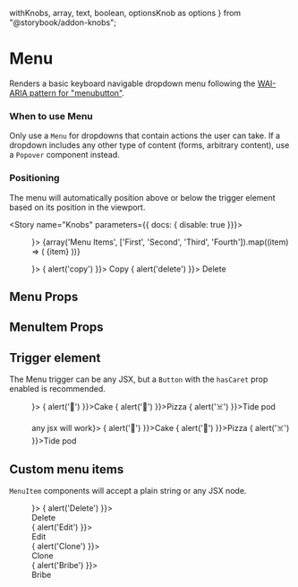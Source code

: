   withKnobs,
  array,
  text,
  boolean,
  optionsKnob as options
} from "@storybook/addon-knobs";







<Meta title="Components/Popovers/Menu" component={Menu} decorators={[withKnobs]} />

# Menu

<ImportPath component={Menu} section="popovers" />
<ImportPath component={MenuItem} section="popovers" />

Renders a basic keyboard navigable dropdown menu following the [WAI-ARIA pattern for "menubutton"](https://www.w3.org/TR/wai-aria-practices-1.1/#menubutton).

### When to use Menu
Only use a `Menu` for dropdowns that contain actions the user can take. If a dropdown includes any other type of content (forms, arbitrary content), use a `Popover` component instead.

### Positioning
The menu will automatically position above or below the trigger element based on its position in the viewport.

<Story name="Knobs" parameters={{ docs: { disable: true }}}>
  <div style={{ padding: '2rem' }}>
    <Menu
      trigger={<Button label={text('label', 'Menu trigger')} hasCaret />}>
      {array('Menu Items', ['First', 'Second', 'Third', 'Fourth']).map((item) => (
        <MenuItem onSelect={ action(`clicked ${item}`)}>{item}</MenuItem>
      ))}
    </Menu>
  </div>
</Story>

<Preview isExpanded>
  <Menu trigger={<Button label="Menu trigger" hasCaret />}>
    <MenuItem onSelect={() => { alert('copy') }}>
      Copy
    </MenuItem>
    <MenuItem onSelect={() => { alert('delete') }}>
      Delete
    </MenuItem>
  </Menu>
</Preview>

## Menu Props

<Props of={Menu} />

## MenuItem Props

<Props of={MenuItem} />

## Trigger element

The Menu trigger can be any JSX, but a `Button` with the `hasCaret` prop enabled is recommended.

<Preview>
  <Story name="Trigger element">
    <Flex>
      <FlexItem>
        <Menu
          trigger={<Button theme="outlined" label="Recommended trigger" hasCaret />}>
            <MenuItem onSelect={() => { alert('🍰') }}>Cake</MenuItem>
            <MenuItem onSelect={() => { alert('🍕') }}>Pizza</MenuItem>
            <MenuItem onSelect={() => { alert('☠️') }}>Tide pod</MenuItem>
        </Menu>
      </FlexItem>
      <FlexItem>
        <Menu
          trigger={<div className="bgColor--orange inverted padding--all--half">any jsx will work</div>}>
            <MenuItem onSelect={() => { alert('🍰') }}>Cake</MenuItem>
            <MenuItem onSelect={() => { alert('🍕') }}>Pizza</MenuItem>
            <MenuItem onSelect={() => { alert('☠️') }}>Tide pod</MenuItem>
        </Menu>
      </FlexItem>
    </Flex>
  </Story>
</Preview>

## Custom menu items

`MenuItem` components will accept a plain string or any JSX node.

<Preview>
  <Story name="Custom items">
    <Menu
      trigger={<Button hasCaret label="actions" theme="outlined" />}>
        <MenuItem onSelect={() => { alert('Delete') }}>
          <div className="color--primary">
            <Flex align="center">
              <FlexItem shrink><TrashIcon /></FlexItem>
              <FlexItem>Delete</FlexItem>
            </Flex>
          </div>
        </MenuItem>
        <MenuItem onSelect={() => { alert('Edit') }}>
          <div className="color--primary">
            <Flex align="center">
              <FlexItem shrink><EditIcon /></FlexItem>
              <FlexItem>Edit</FlexItem>
            </Flex>
          </div>
        </MenuItem>
        <MenuItem onSelect={() => { alert('Clone') }}>
          <div className="color--primary">
            <Flex align="center">
              <FlexItem shrink><CloneIcon /></FlexItem>
              <FlexItem>Clone</FlexItem>
            </Flex>
          </div>
        </MenuItem>
        <MenuItem onSelect={() => { alert('Bribe') }}>
          <div className="color--primary">
            <Flex align="center">
              <FlexItem shrink><FundingIcon /></FlexItem>
              <FlexItem>Bribe</FlexItem>
            </Flex>
          </div>
        </MenuItem>
    </Menu>
  </Story>
</Preview>

